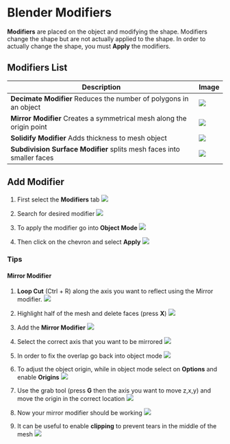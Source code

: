 # Blender Modifiers

**Modifiers** are placed on the object and modifying the shape. Modifiers change the shape but are not actually applied to the shape. In order to actually change the shape, you must **Apply** the modifiers.

## Modifiers List

| Description | Image |
| -------------|-------|
| **Decimate Modifier** Reduces the number of polygons in an object | ![](./assets/decimate-modifier.gif) |
| **Mirror Modifier** Creates a symmetrical mesh along the origin point | ![](./assets/mirror-modifier.gif) |
| **Solidify Modifier** Adds thickness to mesh object | ![](./assets/solidify-modifier.gif) |
| **Subdivision Surface Modifier** splits mesh faces into smaller faces | ![](./assets/subdivision-surface-modifier.gif) |

## Add Modifier

1. First select the **Modifiers** tab
![](./assets/modifier-location.png)

2. Search for desired modifier
![](./assets/search-modifiers.png)

3. To apply the modifier go into **Object Mode**
![](./assets/edit-mode.png)

4. Then click on the chevron and select **Apply**
![](./assets/apply-modifier.png)

### Tips

#### Mirror Modifier
1. **Loop Cut** (Ctrl + R) along the axis you want to reflect using the Mirror modifier.
![](./assets/add-loop-cut.png)

2. Highlight half of the mesh and delete faces (press **X**)
![](./assets/delete-faces.png)

3. Add the **Mirror Modifier**
![](./assets/add-mirror-modifier.png)

4. Select the correct axis that you want to be mirrored
![](./assets/select-correct-axis.png)

5. In order to fix the overlap go back into object mode
![](./assets/mirror-object-mode.png)

6. To adjust the object origin, while in object mode select on **Options** and enable **Origins**
![](./assets/affect-only-origins.png)

7. Use the grab tool (press **G** then the axis you want to move z,x,y) and move the origin in the correct location
![](./assets/move-origins.png)

8. Now your mirror modifier should be working
![](./assets/mirror-modifier-working.png)

9. It can be useful to enable **clipping** to prevent tears in the middle of the mesh
![](./assets/mirror-clipping.gif)